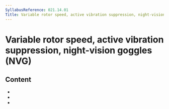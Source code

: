 ```yaml
---
SyllabusReference: 021.14.01
Title: Variable rotor speed, active vibration suppression, night-vision goggles (NVG)
---
```


# Variable rotor speed, active vibration suppression, night-vision goggles (NVG)

## Content

- <Link href="021.14.01.01" />
- <Link href="021.14.01.02" />
- <Link href="021.14.01.03" />
